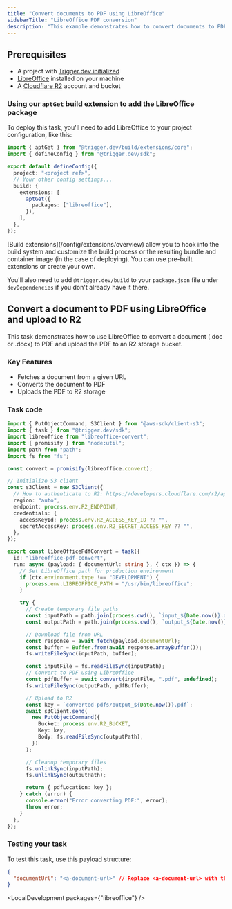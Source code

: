```yaml
---
title: "Convert documents to PDF using LibreOffice"
sidebarTitle: "LibreOffice PDF conversion"
description: "This example demonstrates how to convert documents to PDF using LibreOffice with Trigger.dev."
---
```



## Prerequisites

- A project with [Trigger.dev initialized](/quick-start)
- [LibreOffice](https://www.libreoffice.org/download/libreoffice-fresh/) installed on your machine
- A [Cloudflare R2](https://developers.cloudflare.com) account and bucket

### Using our `aptGet` build extension to add the LibreOffice package

To deploy this task, you'll need to add LibreOffice to your project configuration, like this:

```ts trigger.config.ts
import { aptGet } from "@trigger.dev/build/extensions/core";
import { defineConfig } from "@trigger.dev/sdk";

export default defineConfig({
  project: "<project ref>",
  // Your other config settings...
  build: {
    extensions: [
      aptGet({
        packages: ["libreoffice"],
      }),
    ],
  },
});
```

<Note>
  [Build extensions](/config/extensions/overview) allow you to hook into the build system and
  customize the build process or the resulting bundle and container image (in the case of
  deploying). You can use pre-built extensions or create your own.
</Note>

You'll also need to add `@trigger.dev/build` to your `package.json` file under `devDependencies` if you don't already have it there.

## Convert a document to PDF using LibreOffice and upload to R2

This task demonstrates how to use LibreOffice to convert a document (.doc or .docx) to PDF and upload the PDF to an R2 storage bucket.

### Key Features

- Fetches a document from a given URL
- Converts the document to PDF
- Uploads the PDF to R2 storage

### Task code

```ts trigger/libreoffice-pdf-convert.ts
import { PutObjectCommand, S3Client } from "@aws-sdk/client-s3";
import { task } from "@trigger.dev/sdk";
import libreoffice from "libreoffice-convert";
import { promisify } from "node:util";
import path from "path";
import fs from "fs";

const convert = promisify(libreoffice.convert);

// Initialize S3 client
const s3Client = new S3Client({
  // How to authenticate to R2: https://developers.cloudflare.com/r2/api/s3/tokens/
  region: "auto",
  endpoint: process.env.R2_ENDPOINT,
  credentials: {
    accessKeyId: process.env.R2_ACCESS_KEY_ID ?? "",
    secretAccessKey: process.env.R2_SECRET_ACCESS_KEY ?? "",
  },
});

export const libreOfficePdfConvert = task({
  id: "libreoffice-pdf-convert",
  run: async (payload: { documentUrl: string }, { ctx }) => {
    // Set LibreOffice path for production environment
    if (ctx.environment.type !== "DEVELOPMENT") {
      process.env.LIBREOFFICE_PATH = "/usr/bin/libreoffice";
    }

    try {
      // Create temporary file paths
      const inputPath = path.join(process.cwd(), `input_${Date.now()}.docx`);
      const outputPath = path.join(process.cwd(), `output_${Date.now()}.pdf`);

      // Download file from URL
      const response = await fetch(payload.documentUrl);
      const buffer = Buffer.from(await response.arrayBuffer());
      fs.writeFileSync(inputPath, buffer);

      const inputFile = fs.readFileSync(inputPath);
      // Convert to PDF using LibreOffice
      const pdfBuffer = await convert(inputFile, ".pdf", undefined);
      fs.writeFileSync(outputPath, pdfBuffer);

      // Upload to R2
      const key = `converted-pdfs/output_${Date.now()}.pdf`;
      await s3Client.send(
        new PutObjectCommand({
          Bucket: process.env.R2_BUCKET,
          Key: key,
          Body: fs.readFileSync(outputPath),
        })
      );

      // Cleanup temporary files
      fs.unlinkSync(inputPath);
      fs.unlinkSync(outputPath);

      return { pdfLocation: key };
    } catch (error) {
      console.error("Error converting PDF:", error);
      throw error;
    }
  },
});
```

### Testing your task

To test this task, use this payload structure:

```json
{
  "documentUrl": "<a-document-url>" // Replace <a-document-url> with the URL of the document you want to convert
}
```

<LocalDevelopment packages={"libreoffice"} />
